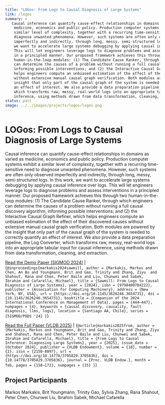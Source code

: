 ```yaml
---
title: "LOGos: From Logs to Causal Diagnosis of Large Systems"
link: /logos
summary: >
   Causal inference can quantify cause-effect relationships in domains as varied as 
    medicine, economics and public policy. Production computer systems exhibit a 
    similar level of complexity, together with a recurring time-sensitive need to 
    diagnose unwanted phenomena. However, such systems are often only observed 
    imperfectly and indirectly, through long, messy, semi-structured logs. In this work, 
    we want to accelerate large systems debugging by applying causal inference over logs. 
    This will let engineers leverage logs to diagnose problems and assess interventions 
    in a principled manner. Our proposed framework achieves this through two 
    human-in-the-loop modules: (1) The Candidate Cause Ranker, through which engineers 
    can determine the causes of a problem without running a full causal discovery algorithm, 
    informing possible interventions; and (2) the Interactive Causal Graph Refiner, which 
    helps engineers compute an unbiased estimation of the effect of their discovered causes 
    without extensive manual causal graph verification. Both modules are powered by the 
    insight that only part of the causal graph of the system is needed to correctly quantify 
    an effect of interest. We also provide a data preparation pipeline, the Log Converter, 
    which transforms raw, messy, real-world logs into an appropriate tabular input for causal 
    inference, using methods drawn from data transformation, cleaning, and extraction.
status: past
image: ../../images/projects/logos/logos.png
---
```



# LOGos: From Logs to Causal Diagnosis of Large Systems

Causal inference can quantify cause-effect relationships in domains as varied as 
medicine, economics and public policy. Production computer systems exhibit a 
similar level of complexity, together with a recurring time-sensitive need to 
diagnose unwanted phenomena. However, such systems are often only observed 
imperfectly and indirectly, through long, messy, semi-structured logs. In this work, 
we want to accelerate large systems debugging by applying causal inference over logs. 
This will let engineers leverage logs to diagnose problems and assess interventions 
in a principled manner. Our proposed framework achieves this through two 
human-in-the-loop modules: (1) The Candidate Cause Ranker, through which engineers 
can determine the causes of a problem without running a full causal discovery algorithm, 
informing possible interventions; and (2) the Interactive Causal Graph Refiner, which 
helps engineers compute an unbiased estimation of the effect of their discovered causes 
without extensive manual causal graph verification. Both modules are powered by the 
insight that only part of the causal graph of the system is needed to correctly quantify 
an effect of interest. We also provide a data preparation pipeline, the Log Converter, 
which transforms raw, messy, real-world logs into an appropriate tabular input for causal 
inference, using methods drawn from data transformation, cleaning, and extraction.

<a href="https://doi.org/10.1145/3626246.3654731" target="_blank">Read the Demo Paper (SIGMOD 2024)</a>
 | 
<Bibtex withToggle={true}>{`@inproceedings{markakis2024sawmill,
author = {Markakis, Markos and Chen, An Bo and Youngmann, Brit and Gao, Trinity and Zhang, Ziyu 
and Shahout, Rana and Chen, Peter Baile and Liu, Chunwei and Sabek, Ibrahim and Cafarella, Michael},
title = {Sawmill: From Logs to Causal Diagnosis of Large Systems},
year = {2024},
isbn = {9798400704222},
publisher = {Association for Computing Machinery},
address = {New York, NY, USA},
url = {https://doi.org/10.1145/3626246.3654731},
doi = {10.1145/3626246.3654731},
booktitle = {Companion of the 2024 International Conference on Management of Data},
pages = {444–447},
numpages = {4},
keywords = {causal discovery, causality, fault diagnosis, llms, logs},
location = {Santiago AA, Chile},
series = {SIGMOD/PODS '24}
}`}</Bibtex>

<a href="https://doi.org/10.14778/3705829.3705836" target="_blank">Read the Full Paper (VLDB 2025)</a>
 | 
<Bibtex withToggle={true}>{`@article{markakis2025from,
author = {Markakis, Markos and Youngmann, Brit and Gao, Trinity and Zhang, Ziyu and Shahout, Rana and Chen, Peter Baile and Liu, Chunwei and Sabek, Ibrahim and Cafarella, Michael},
title = {From Logs to Causal Inference: Diagnosing Large Systems},
year = {2025},
issue_date = {October 2024},
publisher = {VLDB Endowment},
volume = {18},
number = {2},
issn = {2150-8097},
url = {https://doi.org/10.14778/3705829.3705836},
doi = {10.14778/3705829.3705836},
journal = {Proc. VLDB Endow.},
month = feb,
pages = {158–172},
numpages = {15}
}`}</Bibtex>

## Project Participants
Markos Markakis, Brit Youngmann, Trinity Gao, Sylvia Zhang, Rana Shahout, Peter Chen, Chunwei Liu, Ibrahim Sabek, Michael Cafarella
